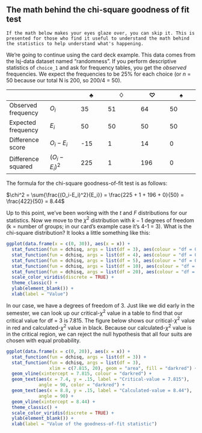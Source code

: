 ## The math behind the chi-square goodness of fit test

```block
If the math below makes your eyes glaze over, you can skip it. This is presented for those who find it useful to understand the math behind the statistics to help understand what's happening.
```

We're going to continue using the card deck example. This data comes from the lsj-data dataset named "randomness". If you perform descriptive statistics of `choice_1` and ask for frequency tables, you get the *observed* frequencies. We expect the frequencies to be 25% for each choice (or *n* = 50 because our total N is 200, so 200/4 = 50).

|                    |               | $\clubsuit$ | $\diamondsuit$ | $\heartsuit$ | $\spadesuit$ |
|--------------------|---------------|-------------|----------------|--------------|--------------|
| Observed frequency | $O_i$         | 35          | 51             | 64           | 50           |
| Expected frequency | $E_i$         | 50          | 50             | 50           | 50           |
| Difference score   | $O_i-E_i$     | -15         | 1              | 14           | 0            |
| Difference squared | $(O_i-E_i)^2$ | 225         | 1              | 196          | 0            |

The formula for the chi-square goodness-of-fit test is as follows:

$\chi^2 = \sum{\frac{(O_i-E_i)^2}{E_i}} = \frac{225 + 1 + 196 + 0}{50} = \frac{422}{50} = 8.44$

Up to this point, we've been working with the *t* and *F* distributions for our statistics. Now we move to the $\chi^2$ distribution with $k-1$ degrees of freedom (k = number of groups; in our card's example case it's 4-1 = 3). What is the chi-square distribution? It looks a little something like this:

```r
ggplot(data.frame(x = c(0, 30)), aes(x = x)) +
  stat_function(fun = dchisq, args = list(df = 3), aes(colour = "df = 03")) +
  stat_function(fun = dchisq, args = list(df = 4), aes(colour = "df = 04")) +
  stat_function(fun = dchisq, args = list(df = 5), aes(colour = "df = 05")) +
  stat_function(fun = dchisq, args = list(df = 10), aes(colour = "df = 10")) +
  stat_function(fun = dchisq, args = list(df = 20), aes(colour = "df = 20")) +
  scale_color_viridis(discrete = TRUE) +
  theme_classic() +
  ylab(element_blank()) +
  xlab(label = "Value")
```

In our case, we have a degrees of freedom of 3. Just like we did early in the semester, we can look up our critical-$\chi^2$ value in a table to find that our critical value for df = 3 is 7.815. The figure below shows our critical-$\chi^2$ value in red and calculated-$\chi^2$ value in black. Because our calculated-$\chi^2$ value is in the critical region, we can reject the null hypothesis that all four suits are chosen with equal probability.

```r
ggplot(data.frame(x = c(0, 20)), aes(x = x)) +
  stat_function(fun = dchisq, args = list(df = 3)) +
  stat_function(fun = dchisq, args = list(df = 3), 
                xlim = c(7.815, 20), geom = "area", fill = "darkred") +
  geom_vline(xintercept = 7.815, colour = "darkred") + 
  geom_text(aes(x = 7.4, y = .15, label = "Critical-value = 7.815"), 
            angle = 90, color = "darkred") +
  geom_text(aes(x = 8.8, y = .15, label = "Calculated-value = 8.44"), 
            angle = 90) +
  geom_vline(xintercept = 8.44) + 
  theme_classic() +
  scale_color_viridis(discrete = TRUE) +
  ylab(element_blank()) +
  xlab(label = "Value of the goodness-of-fit statistic")
```